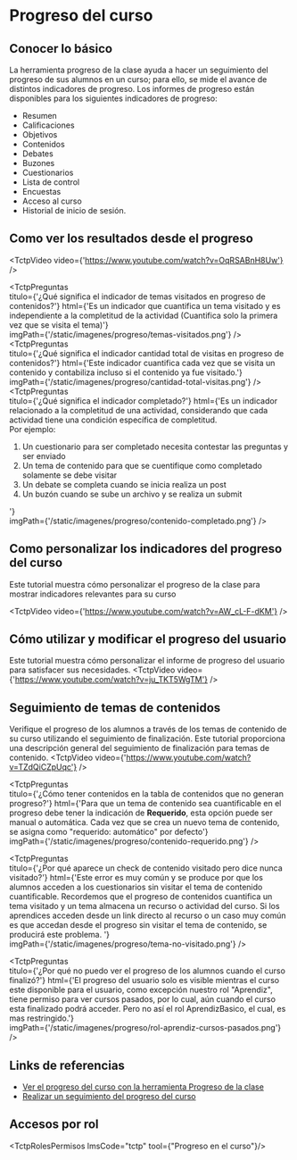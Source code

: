 
# Progreso del curso

## Conocer lo básico
La herramienta progreso de la clase ayuda a hacer un seguimiento del progreso de sus alumnos en un curso; para ello, se mide el avance de distintos indicadores de progreso.
Los informes de progreso están disponibles para los siguientes indicadores de progreso: 

- Resumen
- Calificaciones
- Objetivos
- Contenidos
- Debates
- Buzones
- Cuestionarios
- Lista de control
- Encuestas
- Acceso al curso
- Historial de inicio de sesión.

## Como ver los resultados desde el progreso
<TctpVideo video={'https://www.youtube.com/watch?v=OqRSABnH8Uw'} />

<TctpPreguntas    
    titulo={'¿Qué significa el indicador de temas visitados en progreso de contenidos?'}
    html={'Es un indicador que cuantifica un tema visitado y es independiente a la completitud de la actividad (Cuantifica solo la primera vez que se visita el tema)'}    
    imgPath={'/static/imagenes/progreso/temas-visitados.png'}
/>
<TctpPreguntas    
    titulo={'¿Qué significa el indicador cantidad total de visitas en progreso de contenidos?'}
    html={'Este indicador cuantifica cada vez que se visita un contenido y contabiliza incluso si el contenido ya fue visitado.'}    
    imgPath={'/static/imagenes/progreso/cantidad-total-visitas.png'}
/>
<TctpPreguntas    
    titulo={'¿Qué significa el indicador completado?'}
    html={'Es un indicador relacionado a la completitud de una actividad, considerando que cada actividad tiene una condición específica de completitud. <br/>Por ejemplo: <ol><li>Un cuestionario para ser completado necesita contestar las preguntas y ser enviado</li><li>Un tema de contenido para que se cuentifique como completado solamente se debe visitar</li><li>Un debate se completa cuando se inicia realiza un post</li><li>Un buzón cuando se sube un archivo y se realiza un submit</li> </ol>'}    
    imgPath={'/static/imagenes/progreso/contenido-completado.png'}
/>

## Como personalizar los indicadores del progreso del curso 
Este tutorial muestra cómo personalizar el progreso de la clase para mostrar indicadores relevantes para su curso

<TctpVideo video={'https://www.youtube.com/watch?v=AW_cL-F-dKM'} />


## Cómo utilizar y modificar el progreso del usuario
Este tutorial muestra cómo personalizar el informe de progreso del usuario para satisfacer sus necesidades.
<TctpVideo video={'https://www.youtube.com/watch?v=ju_TKT5WgTM'} />


## Seguimiento de temas de contenidos
Verifique el progreso de los alumnos a través de los temas de contenido de su curso utilizando el seguimiento de finalización. 
Este tutorial proporciona una descripción general del seguimiento de finalización para temas de contenido.
<TctpVideo video={'https://www.youtube.com/watch?v=TZdQiCZpUqc'} />

<TctpPreguntas    
    titulo={'¿Cómo tener contenidos en la tabla de contenidos que no generan progreso?'}
    html={'Para que un tema de contenido sea cuantificable en el progreso debe tener la indicación de <b>Requerido</b>, esta opción puede ser manual o automática. Cada vez que se crea un nuevo tema de contenido, se asigna como "requerido: automático" por defecto'}    
    imgPath={'/static/imagenes/progreso/contenido-requerido.png'}
/>

<TctpPreguntas    
    titulo={'¿Por qué aparece un check de contenido visitado pero dice nunca visitado?'}
    html={'Este error es muy común y se produce por que los alumnos acceden a los cuestionarios sin visitar el tema de contenido cuantificable. Recordemos que el progreso de contenidos cuantifica un tema visitado y un tema almacena un recurso o actividad del curso. Si los aprendices acceden desde un link directo al recurso o un caso muy común es que accedan desde el progreso sin visitar el tema de contenido, se producirá este problema. '}    
    imgPath={'/static/imagenes/progreso/tema-no-visitado.png'}
/>

<TctpPreguntas    
    titulo={'¿Por qué no puedo ver el progreso de los alumnos cuando el curso finalizó?'}
    html={'El progreso del usuario solo es visible mientras el curso este disponible para el usuario, como excepción nuestro rol "Aprendiz", tiene permiso para ver cursos pasados, por lo cual, aún cuando el curso esta finalizado podrá acceder. Pero no así el rol AprendizBasico, el cual, es mas restringido.'}    
    imgPath={'/static/imagenes/progreso/rol-aprendiz-cursos-pasados.png'}
/>


## Links de referencias

* <a href="https://documentation.brightspace.com/es-mx/le/user_progress/learner/user_progress_intro.htm?tocpath=Estudiantes%7CVer%20logros%20y%20progreso%20del%20curso%7CVer%20el%20progreso%20del%20curso%20con%20la%20herramienta%20Progreso%20de%20la%20clase%7C_____0" target="_blank">Ver el progreso del curso con la herramienta Progreso de la clase</a>
* <a href="https://documentation.brightspace.com/es-mx/le/user_progress/instructor/class_progress_overview.htm?Highlight=progreso" target="_blank">Realizar un seguimiento del progreso del curso</a>


## Accesos por rol

<TctpRolesPermisos lmsCode="tctp" tool={"Progreso en el curso"}/>


 